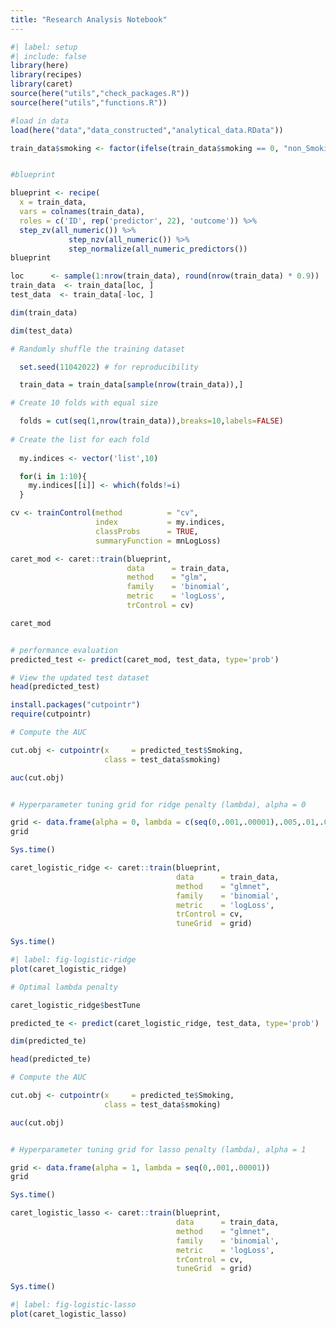 ```yaml
---
title: "Research Analysis Notebook"
---
```


```r
#| label: setup
#| include: false
library(here)
library(recipes)
library(caret)
source(here("utils","check_packages.R"))
source(here("utils","functions.R"))
```

```r
#load in data
load(here("data","data_constructed","analytical_data.RData"))

train_data$smoking <- factor(ifelse(train_data$smoking == 0, "non_Smoking", "Smoking"))


#blueprint

blueprint <- recipe(
  x = train_data,
  vars = colnames(train_data),
  roles = c('ID', rep('predictor', 22), 'outcome')) %>%
  step_zv(all_numeric()) %>%
             step_nzv(all_numeric()) %>%
             step_normalize(all_numeric_predictors())
blueprint
```

```r
loc      <- sample(1:nrow(train_data), round(nrow(train_data) * 0.9))
train_data  <- train_data[loc, ]
test_data  <- train_data[-loc, ]

dim(train_data)

dim(test_data)
```

```r
# Randomly shuffle the training dataset

  set.seed(11042022) # for reproducibility

  train_data = train_data[sample(nrow(train_data)),]

# Create 10 folds with equal size

  folds = cut(seq(1,nrow(train_data)),breaks=10,labels=FALSE)
  
# Create the list for each fold 
      
  my.indices <- vector('list',10)

  for(i in 1:10){
    my.indices[[i]] <- which(folds!=i)
  }
```

```r
cv <- trainControl(method          = "cv",
                   index           = my.indices,
                   classProbs      = TRUE,
                   summaryFunction = mnLogLoss)
```

```r
caret_mod <- caret::train(blueprint, 
                          data      = train_data, 
                          method    = "glm",
                          family    = 'binomial',
                          metric    = 'logLoss',
                          trControl = cv)

caret_mod
```

```r

```

```r

# performance evaluation
predicted_test <- predict(caret_mod, test_data, type='prob')

# View the updated test dataset
head(predicted_test)
```

```r
install.packages("cutpointr")
require(cutpointr)
```

```r
# Compute the AUC

cut.obj <- cutpointr(x     = predicted_test$Smoking,
                     class = test_data$smoking)

auc(cut.obj)
```

```r


```

```r
# Hyperparameter tuning grid for ridge penalty (lambda), alpha = 0

grid <- data.frame(alpha = 0, lambda = c(seq(0,.001,.00001),.005,.01,.05,.1)) 
grid
```

```r
Sys.time()

caret_logistic_ridge <- caret::train(blueprint, 
                                     data      = train_data, 
                                     method    = "glmnet",
                                     family    = 'binomial',
                                     metric    = 'logLoss',
                                     trControl = cv,
                                     tuneGrid  = grid)

Sys.time()
```

```r
#| label: fig-logistic-ridge
plot(caret_logistic_ridge)
```

```r
# Optimal lambda penalty

caret_logistic_ridge$bestTune
```

```r
predicted_te <- predict(caret_logistic_ridge, test_data, type='prob')

dim(predicted_te)

head(predicted_te)
```

```r
# Compute the AUC

cut.obj <- cutpointr(x     = predicted_te$Smoking,
                     class = test_data$smoking)

auc(cut.obj)
```

```r

```

```r
# Hyperparameter tuning grid for lasso penalty (lambda), alpha = 1

grid <- data.frame(alpha = 1, lambda = seq(0,.001,.00001)) 
grid
```

```r
Sys.time()

caret_logistic_lasso <- caret::train(blueprint, 
                                     data      = train_data, 
                                     method    = "glmnet",
                                     family    = 'binomial',
                                     metric    = 'logLoss',
                                     trControl = cv,
                                     tuneGrid  = grid)

Sys.time()
```

```r
#| label: fig-logistic-lasso
plot(caret_logistic_lasso)
```
